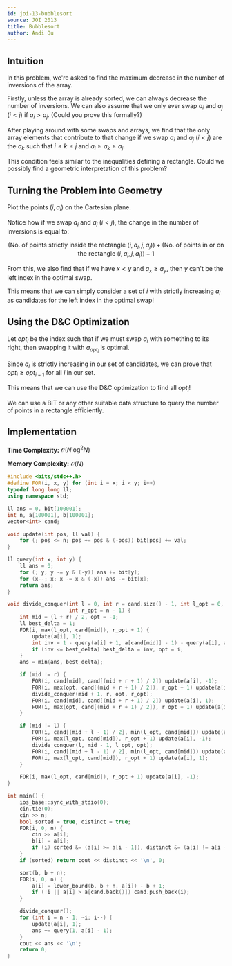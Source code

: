 ```yaml
---
id: joi-13-bubblesort
source: JOI 2013
title: Bubblesort
author: Andi Qu
---
```


## Intuition

In this problem, we're asked to find the maximum decrease in the number of
inversions of the array.

Firstly, unless the array is already sorted, we can always decrease the number
of inversions. We can also assume that we only ever swap $a_i$ and $a_j$
($i < j$) if $a_i > a_j$. (Could you prove this formally?)

After playing around with some swaps and arrays, we find that the only array
elements that contribute to that change if we swap $a_i$ and $a_j$ ($i < j$) are
the $a_k$ such that $i \leq k \leq j$ and $a_i \geq a_k \geq a_j$.

This condition feels similar to the inequalities defining a rectangle. Could we
possibly find a geometric interpretation of this problem?

## Turning the Problem into Geometry

Plot the points $(i, a_i)$ on the Cartesian plane.

Notice how if we swap $a_i$ and $a_j$ ($i < j$), the change in the number of
inversions is equal to:

$$
(\text{No. of points strictly inside the rectangle }(i, a_i, j, a_j)) + (\text{No. of points in or on the rectangle }(i, a_i, j, a_j)) - 1
$$

From this, we also find that if we have $x < y$ and $a_x \geq a_y$, then $y$
can't be the left index in the optimal swap.

This means that we can simply consider a set of $i$ with strictly increasing
$a_i$ as candidates for the left index in the optimal swap!

## Using the D&C Optimization

Let $opt_i$ be the index such that if we must swap $a_i$ with something to its
right, then swapping it with $a_{opt_i}$ is optimal.

Since $a_i$ is strictly increasing in our set of candidates, we can prove that
$opt_i \geq opt_{i - 1}$ for all $i$ in our set.

This means that we can use the D&C optimization to find all $opt_i$!

We can use a BIT or any other suitable data structure to query the number of
points in a rectangle efficiently.

## Implementation

**Time Complexity:** $\mathcal{O}(N \log^2 N)$

**Memory Complexity:** $\mathcal{O}(N)$

```cpp
#include <bits/stdc++.h>
#define FOR(i, x, y) for (int i = x; i < y; i++)
typedef long long ll;
using namespace std;

ll ans = 0, bit[100001];
int n, a[100001], b[100001];
vector<int> cand;

void update(int pos, ll val) {
	for (; pos <= n; pos += pos & (-pos)) bit[pos] += val;
}

ll query(int x, int y) {
	ll ans = 0;
	for (; y; y -= y & (-y)) ans += bit[y];
	for (x--; x; x -= x & (-x)) ans -= bit[x];
	return ans;
}

void divide_conquer(int l = 0, int r = cand.size() - 1, int l_opt = 0,
                    int r_opt = n - 1) {
	int mid = (l + r) / 2, opt = -1;
	ll best_delta = 1;
	FOR(i, max(l_opt, cand[mid]), r_opt + 1) {
		update(a[i], 1);
		int inv = 1 - query(a[i] + 1, a[cand[mid]] - 1) - query(a[i], a[cand[mid]]);
		if (inv <= best_delta) best_delta = inv, opt = i;
	}
	ans = min(ans, best_delta);

	if (mid != r) {
		FOR(i, cand[mid], cand[(mid + r + 1) / 2]) update(a[i], -1);
		FOR(i, max(opt, cand[(mid + r + 1) / 2]), r_opt + 1) update(a[i], -1);
		divide_conquer(mid + 1, r, opt, r_opt);
		FOR(i, cand[mid], cand[(mid + r + 1) / 2]) update(a[i], 1);
		FOR(i, max(opt, cand[(mid + r + 1) / 2]), r_opt + 1) update(a[i], 1);
	}

	if (mid != l) {
		FOR(i, cand[(mid + l - 1) / 2], min(l_opt, cand[mid])) update(a[i], 1);
		FOR(i, max(l_opt, cand[mid]), r_opt + 1) update(a[i], -1);
		divide_conquer(l, mid - 1, l_opt, opt);
		FOR(i, cand[(mid + l - 1) / 2], min(l_opt, cand[mid])) update(a[i], -1);
		FOR(i, max(l_opt, cand[mid]), r_opt + 1) update(a[i], 1);
	}

	FOR(i, max(l_opt, cand[mid]), r_opt + 1) update(a[i], -1);
}

int main() {
	ios_base::sync_with_stdio(0);
	cin.tie(0);
	cin >> n;
	bool sorted = true, distinct = true;
	FOR(i, 0, n) {
		cin >> a[i];
		b[i] = a[i];
		if (i) sorted &= (a[i] >= a[i - 1]), distinct &= (a[i] != a[i - 1]);
	}
	if (sorted) return cout << distinct << '\n', 0;

	sort(b, b + n);
	FOR(i, 0, n) {
		a[i] = lower_bound(b, b + n, a[i]) - b + 1;
		if (!i || a[i] > a[cand.back()]) cand.push_back(i);
	}

	divide_conquer();
	for (int i = n - 1; ~i; i--) {
		update(a[i], 1);
		ans += query(1, a[i] - 1);
	}
	cout << ans << '\n';
	return 0;
}
```

